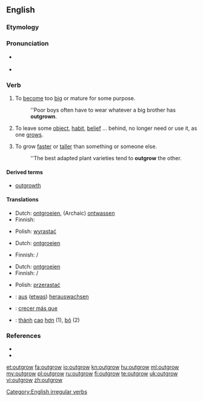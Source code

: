 ==English==

===Etymology===
{{prefix|out|grow}}

===Pronunciation===
* {{a|UK}} {{IPA|/ˌaʊtˈɡɹəʊ/}} {{X-SAMPA|/%aUt"gr@U/}}
* {{a|US}} {{IPA|/ˌɑʊtˈɡroʊ/}}

===Verb===
{{en-verb|outgrows|outgrowing|outgrew|outgrown}}

# {{context|transitive}} To [[become]] too [[big]] or mature for some purpose.
#: ''Poor boys often have to wear whatever a big brother has '''outgrown'''.
# {{context|transitive}} To leave some [[object]], [[habit]], [[belief]] ... behind, no longer need or use it, as one [[grows]].
# {{context|transitive}} To grow [[faster]] or [[taller]] than something or someone else.
#: ''The best adapted plant varieties tend to '''outgrow''' the other.

====Derived terms====
* [[outgrowth]]

====Translations====
{{trans-top|to become too big or mature for some purpose}}
* Dutch: [[ontgroeien]], (Archaic) [[ontwassen]]
* Finnish: {{t+|fi|kasvaa}} {{t+|fi|ulos}}
{{trans-mid}}
* Polish: [[wyrastać]]
{{trans-bottom}}

{{trans-top|to leave an object, belief, habit ... behind as one grows}}
* Dutch: [[ontgroeien]]
{{trans-mid}}
* Finnish: {{t+|fi|kasvaa}} {{t+|fi|ulos}} / {{t+|fi|pois}}
{{trans-bottom}}

{{trans-top|to grow faster or taller than someone or something else}}
* Dutch: [[ontgroeien]]
* Finnish: {{t+|fi|kasvaa}} {{t-|fi|nopeammin}} / {{t+|fi|isompi|alt=isommaksi}}
{{trans-mid}}
* Polish: [[przerastać]]
{{trans-bottom}}

{{checktrans-top}}
* {{ttbc|de}}: [[aus]] ([[etwas]]) [[herauswachsen]]
* {{ttbc|es}}: [[crecer más que]]
* {{ttbc|vi}}: [[thành#Vietnamese|thành]] [[cao#Vietnamese|cao]] [[hơn]] (1), [[bỏ]] (2)
{{trans-bottom}}

===References===
* {{R:Century 1911}}
* {{R:Webster 1913}}

[[Category:English irregular verbs]]

[[et:outgrow]]
[[fa:outgrow]]
[[io:outgrow]]
[[kn:outgrow]]
[[hu:outgrow]]
[[ml:outgrow]]
[[my:outgrow]]
[[pl:outgrow]]
[[ru:outgrow]]
[[fi:outgrow]]
[[te:outgrow]]
[[uk:outgrow]]
[[vi:outgrow]]
[[zh:outgrow]]